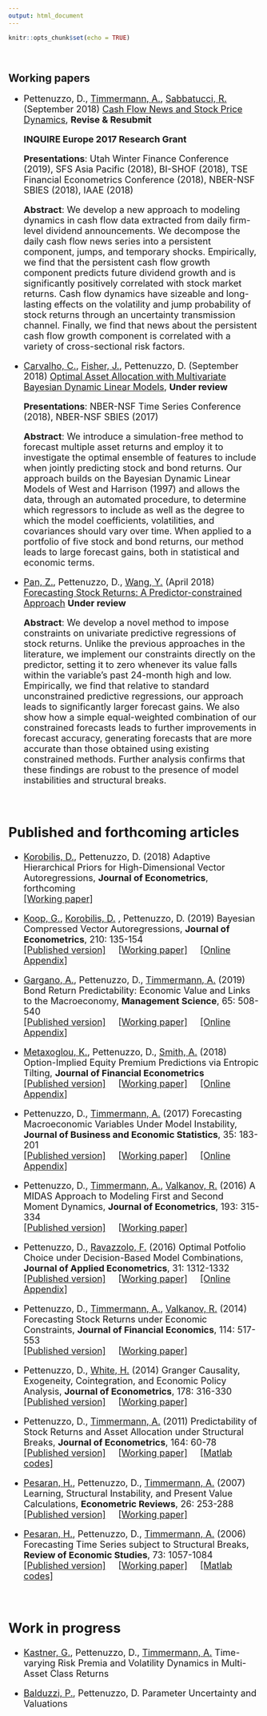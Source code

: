 ```yaml
---
output: html_document
---
```


<link rel="stylesheet" href="styles.css" type="text/css">
<link rel="stylesheet" href="css/academicons.min.css"/>

```r
knitr::opts_chunk$set(echo = TRUE)
```

\


## Working papers

<font size="+1">


* Pettenuzzo, D., [Timmermann, A.](http://rady.ucsd.edu/faculty/directory/timmermann/), [Sabbatucci, R.](https://sites.google.com/site/riccardosabbatucci/) (September 2018) [Cash Flow News and Stock Price Dynamics](http://ssrn.com/abstract=3127042), __Revise & Resubmit__  <br /> 

    __INQUIRE Europe 2017 Research Grant__

    __Presentations__: Utah Winter Finance Conference (2019), SFS Asia Pacific (2018), BI-SHOF (2018), TSE Financial Econometrics Conference (2018), NBER-NSF SBIES (2018), IAAE (2018)

    __Abstract__:  We develop a new approach to modeling dynamics in cash flow data extracted from daily firm-level dividend announcements. We decompose the daily cash flow news series into a persistent component, jumps, and temporary shocks. Empirically, we find that the persistent cash flow growth component predicts future dividend growth and is significantly positively correlated with stock market returns. Cash flow dynamics have sizeable and long-lasting effects on the volatility and jump probability of stock returns through an uncertainty transmission channel. Finally, we find that news about the persistent cash flow growth component is correlated with a variety of cross-sectional risk factors. </p>

* [Carvalho, C.](http://faculty.mccombs.utexas.edu/carlos.carvalho/personal.html), [Fisher, J.](https://www.linkedin.com/pub/jared-fisher/21/809/362), Pettenuzzo, D. (September 2018) [Optimal Asset Allocation with Multivariate Bayesian Dynamic Linear Models](http://ssrn.com/abstract=3254935), __Under review__ 

    __Presentations__: NBER-NSF Time Series Conference (2018), NBER-NSF SBIES (2017) 

    __Abstract__: We introduce a simulation-free method to forecast multiple asset returns and employ it to investigate the optimal ensemble of features to include when jointly predicting stock and bond returns. Our approach builds on the Bayesian Dynamic Linear Models of West and Harrison (1997) and allows the data, through an automated procedure, to determine which regressors to include as well as the degree to which the model coefficients, volatilities, and covariances should vary over time. When applied to a portfolio of five stock and bond returns, our method leads to large forecast gains, both in statistical and economic terms. </p>

 
* [Pan, Z.](https://www.researchgate.net/profile/Zhiyuan_Pan2), Pettenuzzo, D., [Wang, Y.](https://www.researchgate.net/profile/Yudong_Wang12/publications) (April 2018) [Forecasting Stock Returns: A Predictor-constrained Approach](https://papers.ssrn.com/sol3/papers.cfm?abstract_id=3054652) __Under review__

    __Abstract__: We develop a novel method to impose constraints on univariate predictive regressions of stock returns. Unlike the previous approaches in the literature, we implement our constraints directly on the predictor, setting it to zero whenever its value falls within the variable's past 24-month high and low. Empirically, we find that relative to standard unconstrained predictive regressions, our approach leads to significantly larger forecast gains. We also show how a simple equal-weighted combination of our constrained forecasts leads to further improvements in forecast accuracy, generating forecasts that are more accurate than those obtained using existing constrained methods. Further analysis confirms that these findings are robust to the presence of model instabilities and structural breaks. </p>

\


## Published and forthcoming articles

* [Korobilis, D.](https://sites.google.com/site/dimitriskorobilis/), Pettenuzzo, D. (2018) Adaptive Hierarchical Priors for High-Dimensional Vector Autoregressions, __Journal of Econometrics__, forthcoming  
 [[Working paper]](https://papers.ssrn.com/sol3/papers.cfm?abstract_id=2886053)


* [Koop, G.](http://personal.strath.ac.uk/gary.koop/), [Korobilis, D.](https://sites.google.com/site/dimitriskorobilis/) , Pettenuzzo, D. (2019) Bayesian Compressed Vector Autoregressions, __Journal of Econometrics__, 210: 135-154 \
  [[Published version]](https://doi.org/10.1016/j.jeconom.2018.11.009) &nbsp; &nbsp; [[Working paper]](http://papers.ssrn.com/sol3/papers.cfm?abstract_id=2754241) &nbsp; &nbsp; [[Online Appendix]](files/2017_06_05_BCVAR_Appendix.pdf) 

 
* [Gargano, A.](http://fbe.unimelb.edu.au/finance/staff/academic/2524), Pettenuzzo, D., [Timmermann, A.](http://rady.ucsd.edu/faculty/directory/timmermann/) (2019) Bond Return Predictability: Economic Value and Links to the Macroeconomy, __Management Science__,  65: 508-540  
[[Published version]](http://pubsonline.informs.org/doi/abs/10.1287/mnsc.2017.2829) &nbsp; &nbsp; [[Working paper]](http://papers.ssrn.com/sol3/papers.cfm?abstract_id=2471273) &nbsp; &nbsp; [[Online Appendix]](files/2017_04_18_bond_return_predictability_ON_LINE_APPENDIX.pdf) 
 
* [Metaxoglou, K.](http://carleton.ca/economics/people/metaxoglou-konstantinos/), Pettenuzzo, D., [Smith, A.](http://are.ucdavis.edu/en/people/faculty/aaron-smith/#pk_campaign=short-name-redirect&pk_kwd=asmith) (2018) Option-Implied Equity Premium Predictions via Entropic Tilting, __Journal of Financial Econometrics__  
[[Published version]](https://academic.oup.com/jfec/advance-article/doi/10.1093/jjfinec/nby009/4990347?guestAccessKey=f0f47b76-326d-42f3-a65b-ee13999ca827) &nbsp; &nbsp; [[Working paper]](http://papers.ssrn.com/sol3/papers.cfm?abstract_id=2754246) &nbsp; &nbsp; [[Online Appendix]](files/MPS_JFEC_APX.pdf) 

* Pettenuzzo, D., [Timmermann, A.](http://rady.ucsd.edu/faculty/directory/timmermann/) (2017) Forecasting Macroeconomic Variables Under Model Instability, __Journal of Business and Economic Statistics__, 35: 183-201  
[[Published version]](http://www.tandfonline.com/doi/abs/10.1080/07350015.2015.1051183) &nbsp; &nbsp; [[Working paper]](http://papers.ssrn.com/sol3/papers.cfm?abstract_id=2603879) &nbsp; &nbsp; [[Online Appendix]](files/Appendix_JBES_2015_May_5.pdf)  

* Pettenuzzo, D., [Timmermann, A.](http://rady.ucsd.edu/faculty/directory/timmermann/), [Valkanov, R.](http://rady.ucsd.edu/faculty/directory/valkanov/) (2016) A MIDAS Approach to Modeling First and Second Moment Dynamics, __Journal of Econometrics__, 193: 315-334  
[[Published version]](http://www.sciencedirect.com/science/article/pii/S0304407616300665) &nbsp; &nbsp; [[Working paper]](http://papers.ssrn.com/sol3/papers.cfm?abstract_id=2471287)

* Pettenuzzo, D., [Ravazzolo, F.](http://francescoravazzolo.com/) (2016) Optimal Potfolio Choice under Decision-Based Model Combinations, __Journal of Applied Econometrics__, 31: 1312-1332  
[[Published version]](http://onlinelibrary.wiley.com/doi/10.1002/jae.2502/abstract) &nbsp; &nbsp; [[Working paper]](http://ssrn.com/abstract=2516950) &nbsp; &nbsp; [[Online Appendix]](files/Pettenuzzo_Ravazzolo_JAE_Appendix_Nov04.pdf)

* Pettenuzzo, D., [Timmermann, A.](http://rady.ucsd.edu/faculty/directory/timmermann/), [Valkanov, R.](http://rady.ucsd.edu/faculty/directory/valkanov/)  (2014) Forecasting Stock Returns under Economic Constraints,  __Journal of Financial Economics__, 114: 517-553  
[[Published version]](http://dx.doi.org/10.1016/j.jfineco.2014.07.015) &nbsp; &nbsp; [[Working paper]](files/2013.12.02 Pettenuzzo_Timmermann_Valkanov.pdf)

* Pettenuzzo, D., [White, H.](http://economics.ucsd.edu/facRes/inMemoriam/whiteHalbert/) (2014) Granger Causality, Exogeneity, Cointegration, and Economic Policy Analysis, __Journal of Econometrics__, 178: 316-330  
[[Published version]](http://www.sciencedirect.com/science/article/pii/S0304407613001942) &nbsp; &nbsp; [[Working paper]](files/2011_10_31 Pettenuzzo and White.pdf)

* Pettenuzzo, D., [Timmermann, A.](http://rady.ucsd.edu/faculty/directory/timmermann/) (2011) Predictability of Stock Returns and Asset Allocation under Structural Breaks,  __Journal of Econometrics__, 164: 60-78  
[[Published version]](http://www.sciencedirect.com/science/article/pii/S0304407611000479) &nbsp; &nbsp; [[Working paper]](files/Pettenuzzo and Timmermann (2011).pdf) &nbsp; &nbsp; [[Matlab codes]](files/2011 JoE codes.zip)

* [Pesaran, H.](http://dornsife.usc.edu/cf/faculty-and-staff/faculty.cfm?pid=1003600), Pettenuzzo, D., [Timmermann, A.](http://rady.ucsd.edu/faculty/directory/timmermann/) (2007) Learning, Structural Instability, and Present Value Calculations, __Econometric Reviews__, 26: 253-288  
[[Published version]](http://www.tandfonline.com/doi/abs/10.1080/07474930701220352) &nbsp; &nbsp; [[Working paper]](files/Pesaran et al (2007).pdf)

* [Pesaran, H.](http://dornsife.usc.edu/cf/faculty-and-staff/faculty.cfm?pid=1003600), Pettenuzzo, D., [Timmermann, A.](http://rady.ucsd.edu/faculty/directory/timmermann/) (2006) Forecasting Time Series subject to Structural Breaks, __Review of Economic Studies__, 73: 1057-1084    
[[Published version]](http://restud.oxfordjournals.org/content/73/4/1057.full) &nbsp; &nbsp; [[Working paper]](files/Pesaran et al (2006).pdf) &nbsp; &nbsp; [[Matlab codes]](files/2006 ReStud codes.zip)

\


## Work in progress

<font size="+1">


* [Kastner, G.](https://www.wu.ac.at/en/statmath/faculty-staff/faculty/gkastner/), Pettenuzzo, D., [Timmermann, A.](http://rady.ucsd.edu/faculty/directory/timmermann/) Time-varying Risk Premia and Volatility Dynamics in Multi-Asset Class Returns


* [Balduzzi, P.](https://www2.bc.edu/pierluigi-balduzzi/), Pettenuzzo, D. Parameter Uncertainty and Valuations  

